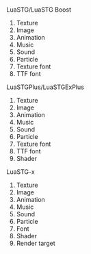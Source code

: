 {{i18n header}}
{{FeatureInfo
| Type = Resource
| Version = All
}}
{{i18n
|en=
There are two resource pool provided by engine: '''global''' and '''stage'''. They are managed separately.

A resource is identified by its name (a string). Name should be unique in a pool.

All load function will load resource into current activated pool. Resource will be find in '''stage''' pool first, then '''global''' pool.
|zh=
引擎提供了两个资源池：'''global''' 和 '''stage'''。二者分别进行管理。

每个资源以名字（字符串）作为标识。同一个资源池中的名字是唯一的。

所有资源加载函数会将资源载入当前激活的资源池。查找资源时会优先到 '''stage''' 池查找，然后是 '''global''' 池。
}}
<h3>{{i18n
|en=Resource types
|zh=资源类型
}}</h3>
;LuaSTG/LuaSTG Boost
# Texture
# Image
# Animation
# Music
# Sound
# Particle
# Texture font
# TTF font

;LuaSTGPlus/LuaSTGExPlus
# Texture
# Image
# Animation
# Music
# Sound
# Particle
# Texture font
# TTF font
# Shader

;LuaSTG-x
# Texture
# Image
# Animation
# Music
# Sound
# Particle
# Font
# Shader
# Render target
